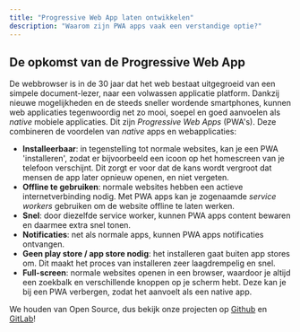 ```yaml
---
title: "Progressive Web App laten ontwikkelen"
description: "Waarom zijn PWA apps vaak een verstandige optie?"
---
```


## De opkomst van de Progressive Web App

De webbrowser is in de 30 jaar dat het web bestaat uitgegroeid van een simpele document-lezer, naar een volwassen applicatie platform.
Dankzij nieuwe mogelijkheden en de steeds sneller wordende smartphones, kunnen web applicaties tegenwoordig net zo mooi, soepel en goed aanvoelen als _native_ mobiele applicaties.
Dit zijn _Progressive Web Apps_ (PWA's).
Deze combineren de voordelen van _native_ apps en webapplicaties:

- **Installeerbaar**: in tegenstelling tot normale websites, kan je een PWA 'installeren', zodat er bijvoorbeeld een icoon op het homescreen van je telefoon verschijnt. Dit zorgt er voor dat de kans wordt vergroot dat mensen de app later opnieuw openen, en niet vergeten.
- **Offline te gebruiken**: normale websites hebben een actieve internetverbinding nodig. Met PWA apps kan je zogenaamde _service workers_ gebruiken om de website offline te laten werken.
- **Snel**: door diezelfde service worker, kunnen PWA apps content bewaren en daarmee extra snel tonen.
- **Notificaties**: net als normale apps, kunnen PWA apps notificaties ontvangen.
- **Geen play store / app store nodig**: het installeren gaat buiten app stores om. Dit maakt het proces van installeren zeer laagdrempelig en snel.
- **Full-screen**: normale websites openen in een browser, waardoor je altijd een zoekbalk en verschillende knoppen op je scherm hebt. Deze kan je bij een PWA verbergen, zodat het aanvoelt als een native app.

<FeatureBlock title="Open Source" image="photos/thom-laptop.jpg">
<span>We houden van Open Source, dus bekijk onze projecten op <a href="https://github.com/ontola/">Github</a> en <a href="https://gitlab.com/ontola/">GitLab</a>!</span>
</FeatureBlock>
